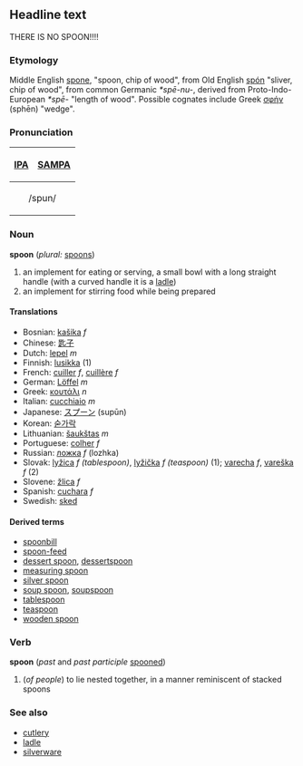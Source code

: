== Headline text ==
THERE IS NO SPOON!!!!

===Etymology=== 
Middle English [[spone]], "spoon, chip of wood", from Old English [[spon|spón]] "sliver, chip of wood", from common Germanic ''*spē-nu-'', derived from Proto-Indo-European ''*spē-'' "length of wood".  Possible cognates include Greek [[σφήν]] (sphēn) "wedge".

===Pronunciation===
{| border=1 cellpadding=5
! [[w:IPA|IPA]] !! [[w:SAMPA|SAMPA]]
|-
|colspan=2 align=center| /spun/ 
|}

===Noun===
'''spoon''' (''plural:'' [[spoons]])

# an implement for eating or serving, a small bowl with a long straight handle (with a curved handle it is a [[ladle]])
# an implement for stirring food while being prepared

====Translations====
*Bosnian: [[kašika]] ''f''
*Chinese: [[匙子]]
*Dutch: [[lepel]] ''m''
*Finnish: [[lusikka]] (1)
*French: [[cuiller]] ''f'', [[cuillère]] ''f''
*German: [[Löffel]] ''m''
*Greek: [[κουτάλι]] ''n''
*Italian: [[cucchiaio]] ''m''
*Japanese: [[スプーン]] (supūn)
*Korean: [[숟가락]]
*Lithuanian: [[šaukštas]] ''m''
*Portuguese: [[colher]] ''f''
*Russian: [[ложка]] ''f'' (lozhka)
*Slovak: [[lyžica]] ''f (tablespoon)'', [[lyžička]] ''f (teaspoon)'' (1); [[varecha]] ''f'', [[vareška]] ''f'' (2)
*Slovene: [[žlica]] ''f''
*Spanish: [[cuchara]] ''f''
*Swedish: [[sked]]

====Derived terms====
*[[spoonbill]]
*[[spoon-feed]]
*[[dessert spoon]], [[dessertspoon]]
*[[measuring spoon]]
*[[silver spoon]]
*[[soup spoon]], [[soupspoon]]
*[[tablespoon]]
*[[teaspoon]]
*[[wooden spoon]]

===Verb===
'''spoon''' (''past'' and ''past participle'' [[spooned]])
# (''of people'') to lie nested together, in a manner reminiscent of stacked spoons

===See also===
*[[cutlery]]
*[[ladle]]
*[[silverware]]